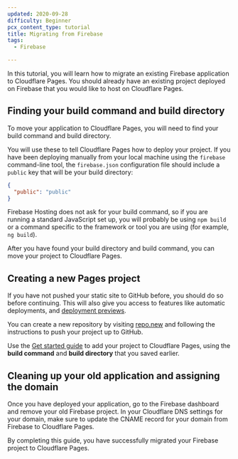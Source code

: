 ```yaml
---
updated: 2020-09-28
difficulty: Beginner
pcx_content_type: tutorial
title: Migrating from Firebase
tags:
  - Firebase

---
```


In this tutorial, you will learn how to migrate an existing Firebase application to Cloudflare Pages. You should already have an existing project deployed on Firebase that you would like to host on Cloudflare Pages.

## Finding your build command and build directory

To move your application to Cloudflare Pages, you will need to find your build command and build directory.

You will use these to tell Cloudflare Pages how to deploy your project. If you have been deploying manually from your local machine using the `firebase` command-line tool, the `firebase.json` configuration file should include a `public` key that will be your build directory:

```json title="firebase.json"
{
  "public": "public"
}
```

Firebase Hosting does not ask for your build command, so if you are running a standard JavaScript set up, you will probably be using `npm build` or a command specific to the framework or tool you are using (for example, `ng build`).

After you have found your build directory and build command, you can move your project to Cloudflare Pages.

## Creating a new Pages project

If you have not pushed your static site to GitHub before, you should do so before continuing. This will also give you access to features like automatic deployments, and [deployment previews](/pages/configuration/preview-deployments/).

You can create a new repository by visiting [repo.new](https://repo.new) and following the instructions to push your project up to GitHub.

Use the [Get started guide](/pages/get-started/) to add your project to Cloudflare Pages, using the **build command** and **build directory** that you saved earlier.

## Cleaning up your old application and assigning the domain

Once you have deployed your application, go to the Firebase dashboard and remove your old Firebase project. In your Cloudflare DNS settings for your domain, make sure to update the CNAME record for your domain from Firebase to Cloudflare Pages.

By completing this guide, you have successfully migrated your Firebase project to Cloudflare Pages.
